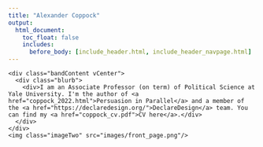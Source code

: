 ```yaml
---
title: "Alexander Coppock"
output:
  html_document:
    toc_float: false
    includes:
      before_body: [include_header.html, include_header_navpage.html]
---
```



<!-- ```{js} -->
<!-- $("#rStudioHeader").removeClass("alwaysShrunk"); -->
<!-- $("#pageContent").removeClass("standardPadding"); -->
<!-- ``` -->

<!--html_preserve-->
<div id="homeContent">
  <div class="band full blue first leftText">
    <div class="bandContent vCenter">
      <div class="blurb">
        <div>I am an Associate Professor (on term) of Political Science at Yale University. I'm the author of <a href="coppock_2022.html">Persuasion in Parallel</a> and a member of the <a href="https://declaredesign.org/">DeclareDesign</a> team. You can find my <a href="coppock_cv.pdf">CV here</a>.</div>
      </div>
    </div>
    <img class="imageTwo" src="images/front_page.png"/>
  </div>
</div>
<!--/html_preserve-->
